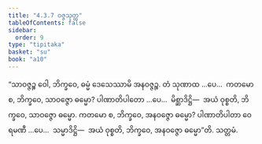 ```yaml
---
title: "4.3.7 ဝဇ္ဇသုတ္တ"
tableOfContents: false
sidebar:
  order: 9
type: "tipitaka"
basket: "su"
book: "a10"
---
```



<DynamicBreadcrumb />

<Division number="184" book="a10">

<Paragraph number="1339" book="a10">
“သာဝဇ္ဇဉ္စ ဝေါ, ဘိက္ခဝေ, ဓမ္မံ ဒေသေဿာမိ အနဝဇ္ဇဉ္စ. တံ သုဏာထ …ပေ…  ကတမော စ, ဘိက္ခဝေ, သာဝဇ္ဇော ဓမ္မော? ပါဏာတိပါတော …ပေ…  မိစ္ဆာဒိဋ္ဌိ—  အယံ ဝုစ္စတိ, ဘိက္ခဝေ, သာဝဇ္ဇော ဓမ္မော.
</Paragraph>

<Paragraph number="1340" book="a10">
ကတမော စ, ဘိက္ခဝေ, အနဝဇ္ဇော ဓမ္မော? ပါဏာတိပါတာ ဝေရမဏီ …ပေ…  သမ္မာဒိဋ္ဌိ—  အယံ ဝုစ္စတိ, ဘိက္ခဝေ, အနဝဇ္ဇော ဓမ္မော”တိ.

</Paragraph>
</Division>

<Paragraph number="1341" type="center" book="a10">
သတ္တမံ.
</Paragraph>